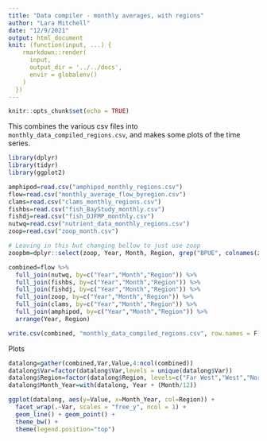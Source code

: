 ```yaml
---
title: "Data compiler - monthly averages, with regions"
author: "Lara Mitchell"
date: "12/9/2021"
output: html_document
knit: (function(input, ...) {
    rmarkdown::render(
      input,
      output_dir = '../../docs',
      envir = globalenv()
    )
  })
---
```


```r
knitr::opts_chunk$set(echo = TRUE)
```

This combines the various csv files into `monthly_data_compiled_regions.csv`, and makes 
some plots of the time series.

```r
library(dplyr)
library(tidyr)
library(ggplot2)
```

```r
amphipod=read.csv("amphipod_monthly_regions.csv")
flow=read.csv("monthly_average_flow_byregion.csv")
clams=read.csv("clams_monthly_regions.csv")
fishbs=read.csv("fish_BayStudy_monthly.csv")
fishdj=read.csv("fish_DJFMP_monthly.csv")
nutwq=read.csv("nutrient_data_monthly_regions.csv")
zoop=read.csv("zoop_month.csv")

# Leaving in this but changing bellow to just use zoop
zoopbm=dplyr::select(zoop, Year, Month, Region, grep("BPUE", colnames(zoop)))

combined=flow %>% 
  full_join(nutwq, by=c("Year","Month","Region")) %>% 
  full_join(fishbs, by=c("Year","Month","Region")) %>% 
  full_join(fishdj, by=c("Year","Month","Region")) %>% 
  full_join(zoop, by=c("Year","Month","Region")) %>% 
  full_join(clams, by=c("Year","Month","Region")) %>% 
  full_join(amphipod, by=c("Year","Month","Region")) %>% 
  arrange(Year, Region)

write.csv(combined, "monthly_data_compiled_regions.csv", row.names = F)
```

Plots

```r
datalong=gather(combined,Var,Value,4:ncol(combined))
datalong$Var=factor(datalong$Var,levels = unique(datalong$Var))
datalong$Region=factor(datalong$Region, levels=c("Far West","West","North","South"))
datalong$Month_Year=with(datalong, Year + (Month/12))

ggplot(datalong, aes(y=Value, x=Month_Year, col=Region)) +
  facet_wrap(.~Var, scales = "free_y", ncol = 1) +
  geom_line() + geom_point() +
  theme_bw() + 
  theme(legend.position="top")
```

